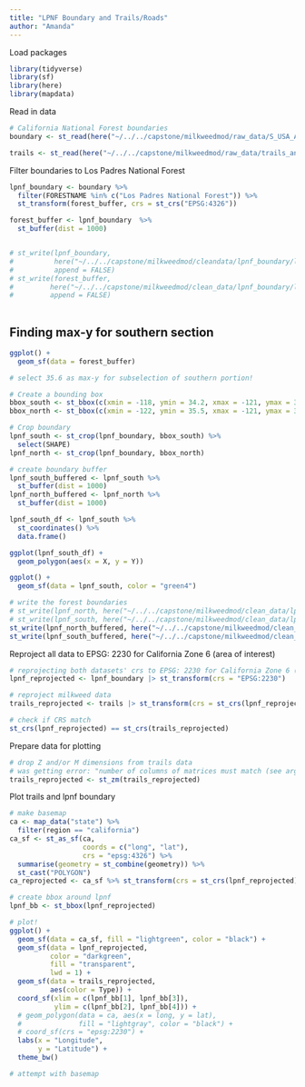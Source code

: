 ```yaml
---
title: "LPNF Boundary and Trails/Roads"
author: "Amanda"
---
```


Load packages
```r
library(tidyverse)
library(sf)
library(here)
library(mapdata)
```

Read in data
```r
# California National Forest boundaries
boundary <- st_read(here("~/../../capstone/milkweedmod/raw_data/S_USA_AdministrativeForest.gdb/"))

trails <- st_read(here("~/../../capstone/milkweedmod/raw_data/trails_and_roads/2023_Regional_Trails_and_Roads_lines/2023_Regional_Trails_and_Roads_lines.shp"))
```

Filter boundaries to Los Padres National Forest
```r
lpnf_boundary <- boundary %>% 
  filter(FORESTNAME %in% c("Los Padres National Forest")) %>%
  st_transform(forest_buffer, crs = st_crs("EPSG:4326"))

forest_buffer <- lpnf_boundary  %>%
  st_buffer(dist = 1000)


# st_write(lpnf_boundary,
#          here("~/../../capstone/milkweedmod/cleandata/lpnf_boundary/lpnf_boundary/lpnf_boundary.shp"),
#          append = FALSE)
# st_write(forest_buffer,
#         here("~/../../capstone/milkweedmod/clean_data/lpnf_boundary/lpnf_boundary_buffered/lpnf_boundary_buffered.shp"),
#         append = FALSE)
 
```
## Finding max-y for southern section

```r

ggplot() +
  geom_sf(data = forest_buffer)

# select 35.6 as max-y for subselection of southern portion! 
```

```r
# Create a bounding box 
bbox_south <- st_bbox(c(xmin = -118, ymin = 34.2, xmax = -121, ymax = 35.5),  crs = st_crs(4326))
bbox_north <- st_bbox(c(xmin = -122, ymin = 35.5, xmax = -121, ymax = 36.5),  crs = st_crs(4326))

# Crop boundary
lpnf_south <- st_crop(lpnf_boundary, bbox_south) %>%
  select(SHAPE)
lpnf_north <- st_crop(lpnf_boundary, bbox_north)

# create boundary buffer
lpnf_south_buffered <- lpnf_south %>%
  st_buffer(dist = 1000)
lpnf_north_buffered <- lpnf_north %>%
  st_buffer(dist = 1000)

lpnf_south_df <- lpnf_south %>%
  st_coordinates() %>%
  data.frame()

ggplot(lpnf_south_df) +
  geom_polygon(aes(x = X, y = Y))

ggplot() +
  geom_sf(data = lpnf_south, color = "green4")

# write the forest boundaries
# st_write(lpnf_north, here("~/../../capstone/milkweedmod/clean_data/lpnf_boundary/lpnf_boundary_north/lpnf_boundary_north.shp"), append = FALSE)
# st_write(lpnf_south, here("~/../../capstone/milkweedmod/clean_data/lpnf_boundary/lpnf_boundary_south/lpnf_boundary_south.shp"), append = FALSE)
st_write(lpnf_north_buffered, here("~/../../capstone/milkweedmod/clean_data/lpnf_boundary/lpnf_boundary_north_buffered/lpnf_boundary_north_buffered.shp"), append = FALSE)
st_write(lpnf_south_buffered, here("~/../../capstone/milkweedmod/clean_data/lpnf_boundary/lpnf_boundary_south_buffered/lpnf_boundary_south_buffered.shp"), append = FALSE)
```


Reproject all data to EPSG: 2230 for California Zone 6 (area of interest) 
```r
# reprojecting both datasets' crs to EPSG: 2230 for California Zone 6 (area of interest) 
lpnf_reprojected <- lpnf_boundary |> st_transform(crs = "EPSG:2230")

# reproject milkweed data
trails_reprojected <- trails |> st_transform(crs = st_crs(lpnf_reprojected))

# check if CRS match
st_crs(lpnf_reprojected) == st_crs(trails_reprojected)
```

Prepare data for plotting
```r
# drop Z and/or M dimensions from trails data
# was getting error: "number of columns of matrices must match (see arg 9)"
trails_reprojected <- st_zm(trails_reprojected)
```

Plot trails and lpnf boundary
```r
# make basemap
ca <- map_data("state") %>% 
  filter(region == "california")
ca_sf <- st_as_sf(ca,
                  coords = c("long", "lat"),
                  crs = "epsg:4326") %>% 
  summarise(geometry = st_combine(geometry)) %>%
  st_cast("POLYGON")
ca_reprojected <- ca_sf %>% st_transform(crs = st_crs(lpnf_reprojected))

# create bbox around lpnf
lpnf_bb <- st_bbox(lpnf_reprojected)

# plot!
ggplot() +
  geom_sf(data = ca_sf, fill = "lightgreen", color = "black") +
  geom_sf(data = lpnf_reprojected,
          color = "darkgreen",
          fill = "transparent",
          lwd = 1) + 
  geom_sf(data = trails_reprojected,
          aes(color = Type)) +
  coord_sf(xlim = c(lpnf_bb[1], lpnf_bb[3]),
           ylim = c(lpnf_bb[2], lpnf_bb[4])) +
  # geom_polygon(data = ca, aes(x = long, y = lat),
  #              fill = "lightgray", color = "black") +
  # coord_sf(crs = "epsg:2230") +
  labs(x = "Longitude",
       y = "Latitude") +
  theme_bw()
```

```r
# attempt with basemap


```

